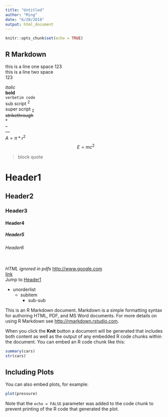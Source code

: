 ```yaml
---
title: "Untitled"
author: "Ming"
date: "6/20/2018"
output: html_document
---
```


```r
knitr::opts_chunk$set(echo = TRUE)
```

## R Markdown

this is a line one space 
123  
this is a line two space  
123

*italic*  
**bold**  
`verbetim code`  
sub script ^2^  
super script ~2~  
~~strikethrough~~  
\*  
--  
---  
$A=\pi * r^2$  
$$E=mc^2$$  

> block quote

# Header1  {#aa1}
## Header2 {#css_id}  
### Header3 {.css_class}
#### Header4  
##### Header5  
###### Header6  

<!-- comment -->

\textbf{Tex ignored in HTML}  
<em>HTML ignored in pdfs </em>
<http://www.google.com>  
[link](http://www.google.com)  
Jump to [Header1](#aa1)  

* unorderlist
  + subitem
    - sub-sub


    
        
            

This is an R Markdown document. Markdown is a simple formatting syntax for authoring HTML, PDF, and MS Word documents. For more details on using R Markdown see <http://rmarkdown.rstudio.com>.

When you click the **Knit** button a document will be generated that includes both content as well as the output of any embedded R code chunks within the document. You can embed an R code chunk like this:

```r
summary(cars)
str(cars)
```

## Including Plots

You can also embed plots, for example:

```r
plot(pressure)
```

Note that the `echo = FALSE` parameter was added to the code chunk to prevent printing of the R code that generated the plot.
